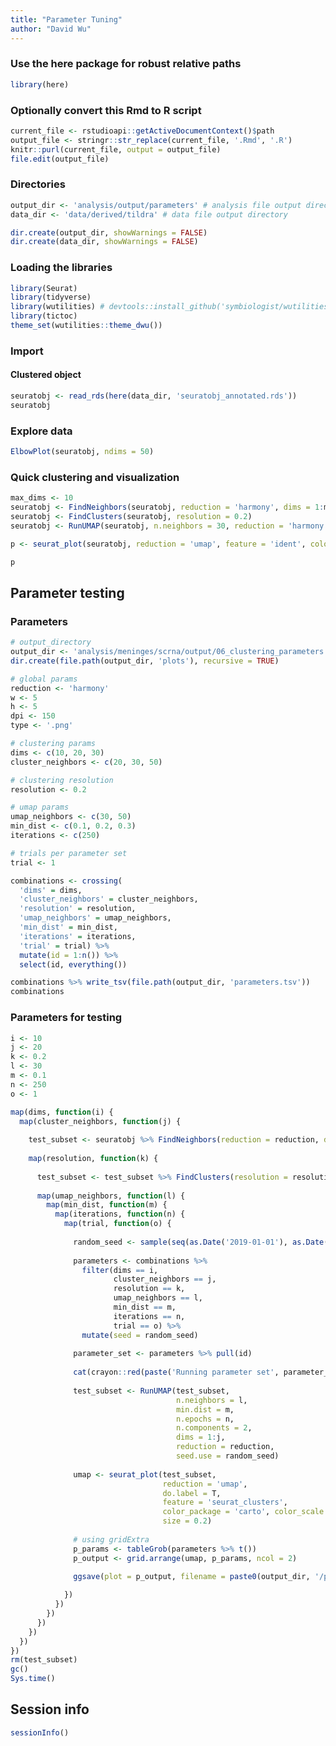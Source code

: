 ```yaml
---
title: "Parameter Tuning"
author: "David Wu"
---
```


### Use the here package for robust relative paths
```r
library(here)
```

### Optionally convert this Rmd to R script 
```r
current_file <- rstudioapi::getActiveDocumentContext()$path
output_file <- stringr::str_replace(current_file, '.Rmd', '.R')
knitr::purl(current_file, output = output_file)
file.edit(output_file)
```

### Directories
```r
output_dir <- 'analysis/output/parameters' # analysis file output directory
data_dir <- 'data/derived/tildra' # data file output directory

dir.create(output_dir, showWarnings = FALSE)
dir.create(data_dir, showWarnings = FALSE)
```

### Loading the libraries
```r
library(Seurat) 
library(tidyverse)
library(wutilities) # devtools::install_github('symbiologist/wutilities')
library(tictoc)
theme_set(wutilities::theme_dwu())
```

### Import
#### Clustered object
```r
seuratobj <- read_rds(here(data_dir, 'seuratobj_annotated.rds'))
seuratobj
```

### Explore data
```r
ElbowPlot(seuratobj, ndims = 50)
```
### Quick clustering and visualization
```r
max_dims <- 10
seuratobj <- FindNeighbors(seuratobj, reduction = 'harmony', dims = 1:max_dims)
seuratobj <- FindClusters(seuratobj, resolution = 0.2)
seuratobj <- RunUMAP(seuratobj, n.neighbors = 30, reduction = 'harmony', dims = 1:max_dims)

p <- seurat_plot(seuratobj, reduction = 'umap', feature = 'ident', color_package = 'carto', color_scale = 'Bold', size = 0.5, alpha = 0.5, do.label = T, show.legend = F)

p
```

## Parameter testing
### Parameters
```r
# output_directory
output_dir <- 'analysis/meninges/scrna/output/06_clustering_parameters'
dir.create(file.path(output_dir, 'plots'), recursive = TRUE)

# global params
reduction <- 'harmony'
w <- 5
h <- 5
dpi <- 150
type <- '.png'

# clustering params
dims <- c(10, 20, 30)
cluster_neighbors <- c(20, 30, 50)

# clustering resolution
resolution <- 0.2

# umap params
umap_neighbors <- c(30, 50)
min_dist <- c(0.1, 0.2, 0.3) 
iterations <- c(250)

# trials per parameter set
trial <- 1

combinations <- crossing(
  'dims' = dims,
  'cluster_neighbors' = cluster_neighbors,
  'resolution' = resolution,
  'umap_neighbors' = umap_neighbors,
  'min_dist' = min_dist,
  'iterations' = iterations,
  'trial' = trial) %>% 
  mutate(id = 1:n()) %>% 
  select(id, everything())

combinations %>% write_tsv(file.path(output_dir, 'parameters.tsv'))
combinations
```
### Parameters for testing
```r
i <- 10
j <- 20
k <- 0.2
l <- 30
m <- 0.1
n <- 250
o <- 1
```

```r
map(dims, function(i) {
  map(cluster_neighbors, function(j) {
    
    test_subset <- seuratobj %>% FindNeighbors(reduction = reduction, dims = 1:j, k.param = i) 
    
    map(resolution, function(k) {
      
      test_subset <- test_subset %>% FindClusters(resolution = resolution)
      
      map(umap_neighbors, function(l) {
        map(min_dist, function(m) {
          map(iterations, function(n) {
            map(trial, function(o) {
              
              random_seed <- sample(seq(as.Date('2019-01-01'), as.Date('2022-12-31'), by = 'day'), 1) %>% as.character() %>% str_remove_all('-') %>% as.numeric()
              
              parameters <- combinations %>% 
                filter(dims == i,
                       cluster_neighbors == j,
                       resolution == k,
                       umap_neighbors == l,
                       min_dist == m,
                       iterations == n,
                       trial == o) %>% 
                mutate(seed = random_seed)
              
              parameter_set <- parameters %>% pull(id)
              
              cat(crayon::red(paste('Running parameter set', parameter_set, 'of', max(combinations$id), '\n')))
              
              test_subset <- RunUMAP(test_subset, 
                                     n.neighbors = l, 
                                     min.dist = m,
                                     n.epochs = n,
                                     n.components = 2,
                                     dims = 1:j,
                                     reduction = reduction,
                                     seed.use = random_seed)
              
              umap <- seurat_plot(test_subset, 
                                  reduction = 'umap', 
                                  do.label = T, 
                                  feature = 'seurat_clusters', 
                                  color_package = 'carto', color_scale = 'Bold',
                                  size = 0.2) 
              
              # using gridExtra
              p_params <- tableGrob(parameters %>% t())
              p_output <- grid.arrange(umap, p_params, ncol = 2)

              ggsave(plot = p_output, filename = paste0(output_dir, '/plots/', parameter_set, type), width = w * 2, height = h, dpi = dpi)
              
            })
          })
        })
      })
    })
  })
})
rm(test_subset)
gc()
Sys.time()
```




## Session info
```r
sessionInfo()
```

